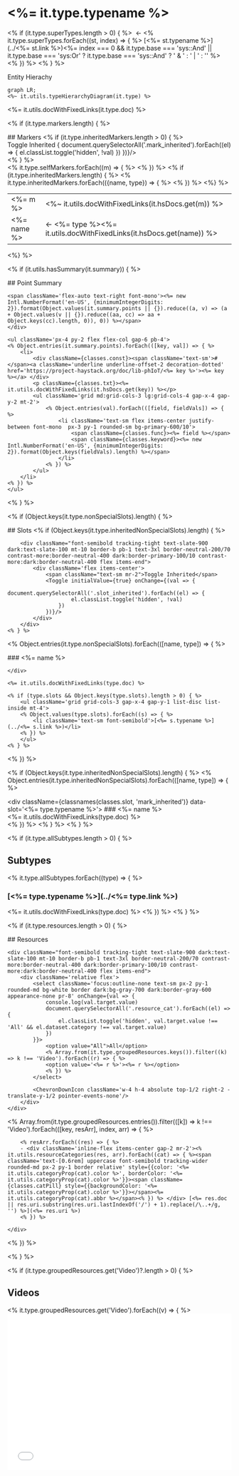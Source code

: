 

# <%= it.type.typename %>
<% if (it.type.superTypes.length > 0) { %>
&nbsp;&larr;&nbsp;<% it.type.superTypes.forEach((st, index) => { %>
[<%= st.typename %>](../<%= st.link %>)<%= index === 0 && it.type.base === 'sys::And' || it.type.base === 'sys:Or' ? it.type.base === 'sys::And' ? ' & ' : ' | ' : '' %>
<% }) %>
<% } %>

<div className={`${classes.diagramContainer} bg-primary-700/5 dark:bg-primary-300/10`}>
	<div className='text-xs px-4 py-2 font-semibold bg-primary-700/5 text-gray-700 dark:bg-primary-300/10 dark:text-gray-200 rounded-t-xl'>
	Entity Hierachy
	</div>

```mermaid
graph LR;
<%~ it.utils.typeHierarchyDiagram(it.type) %>
```

</div>

<%= it.utils.docWithFixedLinks(it.type.doc) %>

<% if (it.type.markers.length) { %>
<div className={classes.slotHeader}>
## Markers
	<% if (it.type.inheritedMarkers.length > 0) { %>
	<div className="font-semibold tracking-tight text-slate-900 dark:text-slate-100 mt-10 border-b pb-1 text-3xl border-neutral-200/70 contrast-more:border-neutral-400 dark:border-primary-100/10 contrast-more:dark:border-neutral-400 flex items-end">
		<div className='flex items-center'>
			<span className="text-sm mr-2">Toggle Inherited</span>
			<Toggle initialValue={true} onChange={(val => {
				document.querySelectorAll('.mark_inherited').forEach((el) => {
					el.classList.toggle('hidden', !val)
				})
			})}/>
		</div>
	</div>
	<% } %>
</div>
<table className='marker_table'>
	<tbody>
	<% it.type.selfMarkers.forEach((m) => { %>
		<tr>
			<td className="p-2 align-top">
				<span className="bg-primary-100 dark:bg-primary-400/10 rounded-md px-3 py-1 text-primary-800 dark:text-primary-600 w-full inline-block font-semibold text-center text-sm"><%= m %></span>
			</td>
			<td className="p-2 align-top"><%~ it.utils.docWithFixedLinks(it.hsDocs.get(m)) %></td>
		</tr>
	<% }) %>
	<% if (it.type.inheritedMarkers.length) { %>
	<% it.type.inheritedMarkers.forEach(({name, type}) => { %>
		<tr className='mark_inherited'>
			<td className="p-2 align-top">
				<span className="border dark:border-gray-400 rounded-md px-3 py-1 w-full inline-block font-semibold text-center text-sm dark:text-gray-400"><%= name %></span>
			</td>
			<td className="p-2 align-top"><span className="bg-primary-100 dark:bg-primary-400/10 rounded-md px-3 py-1 text-primary-800 dark:text-primary-600 font-semibold text-center text-sm whitespace-nowrap mr-2 inline-block">&larr; <%= type %></span><%= it.utils.docWithFixedLinks(it.hsDocs.get(name)) %></td>
		</tr>
	<% }) %>
	<%} %>
	</tbody>
</table>
<%} %>

<% if (it.utils.hasSummary(it.summary)) { %>
<div className={`${classes.summaryBox} flex flex-col bg-primary-700/5 dark:bg-primary-300/10 rounded-xl mt-10`}>
	<div className='flex text-sm px-4 py-2 font-semibold rounded-t-xl bg-primary-700/5 text-gray-700 dark:bg-primary-300/10 dark:text-gray-200'>
	## Point Summary

	<span className='flex-auto text-right font-mono'><%= new Intl.NumberFormat('en-US', {minimumIntegerDigits: 2}).format(Object.values(it.summary.points || {}).reduce((a, v) => (a + Object.values(v || {}).reduce((aa, cc) => aa + Object.keys(cc).length, 0)), 0)) %></span>
	</div>

	<ul className='px-4 py-2 flex flex-col gap-6 pb-4'>
	<% Object.entries(it.summary.points).forEach(([key, val]) => { %>
		<li>
			<div className={classes.const}><span className='text-sm'># </span><a className='underline underline-offset-2 decoration-dotted' href='https://project-haystack.org/doc/lib-phIoT/<%= key %>'><%= key %></a> </div>
			<p className={classes.txt}><%= it.utils.docWithFixedLinks(it.hsDocs.get(key)) %></p>
			<ul className='grid md:grid-cols-3 lg:grid-cols-4 gap-x-4 gap-y-2 mt-2'>
				<% Object.entries(val).forEach(([field, fieldVals]) => { %>
					<li className='text-sm flex items-center justify-between font-mono  px-3 py-1 rounded-sm bg-primary-600/10'>
						<span className={classes.func}><%= field %></span>
						<span className={classes.keyword}><%= new Intl.NumberFormat('en-US', {minimumIntegerDigits: 2}).format(Object.keys(fieldVals).length) %></span>
					</li>
				<% }) %>
			</ul>
		</li>
	<% }) %>
	</ul>
</div>
<% } %>

<% if (Object.keys(it.type.nonSpecialSlots).length) { %>
<div className={classes.slotHeader}>
## Slots
	<% if (Object.keys(it.type.inheritedNonSpecialSlots).length) { %>

		<div className="font-semibold tracking-tight text-slate-900 dark:text-slate-100 mt-10 border-b pb-1 text-3xl border-neutral-200/70 contrast-more:border-neutral-400 dark:border-primary-100/10 contrast-more:dark:border-neutral-400 flex items-end">
			<div className='flex items-center'>
				<span className="text-sm mr-2">Toggle Inherited</span>
				<Toggle initialValue={true} onChange={(val => {
					document.querySelectorAll('.slot_inherited').forEach((el) => {
						el.classList.toggle('hidden', !val)
					})
				})}/>
			</div>
		</div>
	<% } %>
</div>

<% Object.entries(it.type.nonSpecialSlots).forEach(([name, type]) => { %>
	<div className={classes.slot} data-slot='<%= type.typename %>'>
		### <%= name %>


	</div>

	<%= it.utils.docWithFixedLinks(type.doc) %>

	<% if (type.slots && Object.keys(type.slots).length > 0) { %>
		<ul className='grid grid-cols-3 gap-x-4 gap-y-1 list-disc list-inside mt-4'>
		<% Object.values(type.slots).forEach((s) => { %>
			<li className='text-sm font-semibold'>[<%= s.typename %>](../<%= s.link %>)</li>
		<% }) %>
		</ul>
	<% } %>

<% }) %>

<% if (Object.keys(it.type.inheritedNonSpecialSlots).length) { %>
	<% Object.entries(it.type.inheritedNonSpecialSlots).forEach(([name, type]) => { %>
	<div className='slot_inherited'>
		<div className={classnames(classes.slot, 'mark_inherited')} data-slot='<%= type.typename %>'>
			### <%= name %>
		</div>
		<%= it.utils.docWithFixedLinks(type.doc) %>
	</div>
	<% }) %>
<% } %>
<% } %>


<% if (it.type.allSubtypes.length > 0) { %>

## Subtypes

<% it.type.allSubtypes.forEach((type) => { %>

### [<%= type.typename %>](../<%= type.link %>)

<%= it.utils.docWithFixedLinks(type.doc) %>
<% }) %>
<% } %>

<% if (it.type.resources.length > 0) { %>
<div className={classes.slotHeader}>
## Resources

	<div className="font-semibold tracking-tight text-slate-900 dark:text-slate-100 mt-10 border-b pb-1 text-3xl border-neutral-200/70 contrast-more:border-neutral-400 dark:border-primary-100/10 contrast-more:dark:border-neutral-400 flex items-end">
		<div className='relative flex'>
			<select className='focus:outline-none text-sm px-2 py-1 rounded-md bg-white border dark:bg-gray-700 dark:border-gray-600 appearance-none pr-8' onChange={val => {
				console.log(val.target.value)
				document.querySelectorAll('.resource_cat').forEach((el) => {
					el.classList.toggle('hidden', val.target.value !== 'All' && el.dataset.category !== val.target.value)
				})
			}}>
				<option value="All">All</option>
				<% Array.from(it.type.groupedResources.keys()).filter((k) => k !== 'Video').forEach((r) => { %>
				<option value='<%= r %>'><%= r %></option>
				<% }) %>
			</select>

			<ChevronDownIcon className='w-4 h-4 absolute top-1/2 right-2 -translate-y-1/2 pointer-events-none'/>
		</div>
	</div>
</div>

<% Array.from(it.type.groupedResources.entries()).filter(([k]) => k !== 'Video').forEach(([key, resArr], index, arr) => { %>
	<div data-category='<%= key %>' className='resource_cat'>

		<% resArr.forEach((res) => { %>
		- <div className='inline-flex items-center gap-2 mr-2'><% it.utils.resourceCategories(res, arr).forEach((cat) => { %><span className='text-[0.6rem] uppercase font-semibold tracking-wider rounded-md px-2 py-1 border relative' style={{color: '<%= it.utils.categoryProp(cat).color %>', borderColor: '<%= it.utils.categoryProp(cat).color %>'}}><span className={classes.catPill} style={{backgroundColor: '<%= it.utils.categoryProp(cat).color %>'}}></span><%= it.utils.categoryProp(cat).abbr %></span><% }) %> </div> [<%= res.doc || res.uri.substring(res.uri.lastIndexOf('/') + 1).replace(/\..+/g, '') %>](<%= res.uri %>)
		<% }) %>

	</div>
<% }) %>

<% } %>

<% if (it.type.groupedResources.get('Video')?.length > 0) { %>

## Videos


<div className='grid grid-cols-2 gap-4'>
	<% it.type.groupedResources.get('Video').forEach((v) => { %>
		<iframe height='350' width='100%' src='<%~ it.utils.fixVideoLink(v.uri) %>' frameBorder='0' allowFullScreen />
	<% }) %>
</div>

<% } %>
